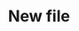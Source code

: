 ---
title: "New file"
description: "Description of your new file."
sidebarTitle: "Discord Bot Integration"
---